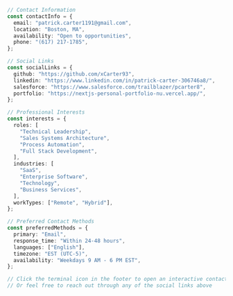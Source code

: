 ```typescript
// Contact Information
const contactInfo = {
  email: "patrick.carter1191@gmail.com",
  location: "Boston, MA",
  availability: "Open to opportunities",
  phone: "(617) 217-1785",
};

// Social Links
const socialLinks = {
  github: "https://github.com/xCarter93",
  linkedin: "https://www.linkedin.com/in/patrick-carter-306746a8/",
  salesforce: "https://www.salesforce.com/trailblazer/pcarter8",
  portfolio: "https://nextjs-personal-portfolio-nu.vercel.app/",
};

// Professional Interests
const interests = {
  roles: [
    "Technical Leadership",
    "Sales Systems Architecture",
    "Process Automation",
    "Full Stack Development",
  ],
  industries: [
    "SaaS",
    "Enterprise Software",
    "Technology",
    "Business Services",
  ],
  workTypes: ["Remote", "Hybrid"],
};

// Preferred Contact Methods
const preferredMethods = {
  primary: "Email",
  response_time: "Within 24-48 hours",
  languages: ["English"],
  timezone: "EST (UTC-5)",
  availability: "Weekdays 9 AM - 6 PM EST",
};

// Click the terminal icon in the footer to open an interactive contact form
// Or feel free to reach out through any of the social links above
```
